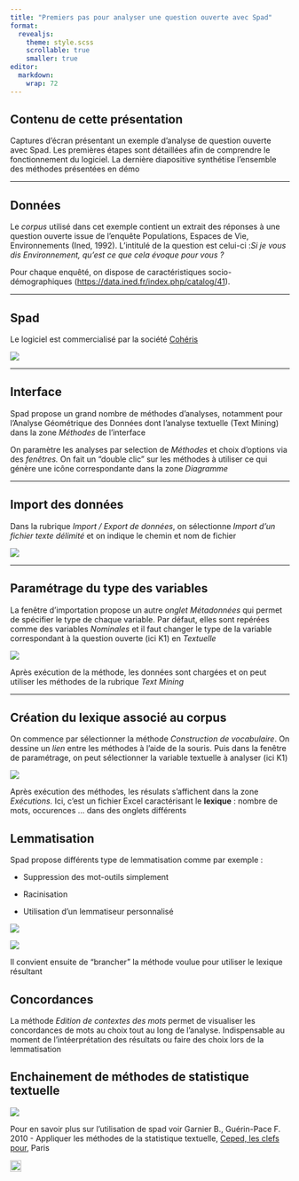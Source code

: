 ```yaml
---
title: "Premiers pas pour analyser une question ouverte avec Spad"
format: 
  revealjs:
    theme: style.scss 
    scrollable: true
    smaller: true
editor: 
  markdown: 
    wrap: 72
---
```


## Contenu de cette présentation

Captures d'écran présentant un exemple d'analyse de question ouverte
avec Spad. Les premières étapes sont détaillées afin de comprendre le
fonctionnement du logiciel. La dernière diapositive synthétise
l'ensemble des méthodes présentées en démo

------------------------------------------------------------------------

## Données

Le *corpus* utilisé dans cet exemple contient un extrait des réponses à
une question ouverte issue de l'enquête Populations, Espaces de Vie,
Environnements (Ined, 1992). L'intitulé de la question est celui-ci :*Si
je vous dis Environnement, qu'est ce que cela évoque pour vous ?*

Pour chaque enquêté, on dispose de caractéristiques socio-démographiques
(<https://data.ined.fr/index.php/catalog/41>).

------------------------------------------------------------------------

## Spad

Le logiciel est commercialisé par la société
[Cohéris](https://ia-data-analytics.fr/logiciel-data-mining/analyse-de-donnees/)

![](images/im_coheris.png){fig-align="center"}

------------------------------------------------------------------------

## Interface

Spad propose un grand nombre de méthodes d'analyses, notamment pour
l'Analyse Géométrique des Données dont l'analyse textuelle (Text Mining)
dans la zone *Méthodes* de l'interface

On paramètre les analyses par selection de *Méthodes* et choix d'options
via des *fenêtres.* On fait un "double clic" sur les méthodes à utiliser
ce qui génère une icône correspondante dans la zone *Diagramme*

------------------------------------------------------------------------

## Import des données

Dans la rubrique *Import / Export de données*, on sélectionne *Import
d'un fichier texte délimité* et on indique le chemin et nom de fichier

![](images/im_spad_import.png){fig-align="center"}

------------------------------------------------------------------------

## Paramétrage du type des variables

La fenêtre d'importation propose un autre *onglet* *Métadonnées* qui
permet de spécifier le type de chaque variable. Par défaut, elles sont
repérées comme des variables *Nominales* et il faut changer le type de
la variable correspondant à la question ouverte (ici K1) en *Textuelle*

![](images/im_spad_import_type.png){fig-align="center"}

Après exécution de la méthode, les données sont chargées et on peut
utiliser les méthodes de la rubrique *Text Mining*

------------------------------------------------------------------------

## Création du lexique associé au corpus

On commence par sélectionner la méthode *Construction de vocabulaire*.
On dessine un *lien* entre les méthodes à l'aide de la souris. Puis dans
la fenêtre de paramétrage, on peut sélectionner la variable textuelle à
analyser (ici K1)

![](images/im_spad_vocab.png){fig-align="center"}

Après exécution des méthodes, les résulats s'affichent dans la zone
*Exécutions.* Ici, c'est un fichier Excel caractérisant le **lexique** :
nombre de mots, occurences ... dans des onglets différents

## Lemmatisation

Spad propose différents type de lemmatisation comme par exemple :

-   Suppression des mot-outils simplement

-   Racinisation

-   Utilisation d'un lemmatiseur personnalisé

![](images/im_spad_lemmatisation.png){fig-align="center"}

![](images/im_spad_lemmatisation2.png)

Il convient ensuite de "brancher" la méthode voulue pour utiliser le
lexique résultant

## Concordances

La méthode *Edition de contextes des mots* permet de visualiser les
concordances de mots au choix tout au long de l'analyse. Indispensable
au moment de l'intéerprétation des résultats ou faire des choix lors de
la lemmatisation

## Enchainement de méthodes de statistique textuelle

![](images/im_spad_synthese.png){fig-align="center"}

Pour en savoir plus sur l'utilisation de spad voir Garnier B.,
Guérin-Pace F. 2010 - Appliquer les méthodes de la statistique
textuelle, [Ceped, les clefs
pour](http://www.ceped.org/fr/publications-ressources/editions-du-ceped-1988-2012/les-clefs-pour/article/appliquer-les-methodes-de-la),
Paris

[![](images/im_back.png){fig-align="left" width="20"
height="21"}](https://benegarbi.github.io/AGD_QO/)
